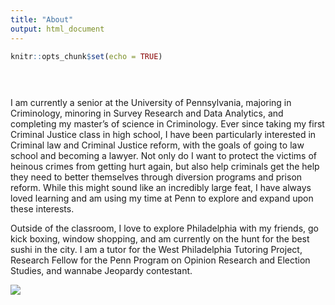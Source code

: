 ```yaml
---
title: "About"
output: html_document
---
```


```r
knitr::opts_chunk$set(echo = TRUE)
```

</style>

<div class="row" style="padding-top: 30px;">
<div class="col-sm-6">

I am currently a senior at the University of Pennsylvania, majoring in Criminology, minoring in Survey Research and Data Analytics, and completing my master's of science in Criminology. Ever since taking my first Criminal Justice class in high school, I have been particularly interested in Criminal law and Criminal Justice reform, with the goals of going to law school and becoming a lawyer. Not only do I want to protect the victims of heinous crimes from getting hurt again, but also help criminals get the help they need to better themselves through diversion programs and prison reform. While this might sound like an incredibly large feat, I have always loved learning and am using my time at Penn to explore and expand upon these interests.

Outside of the classroom, I love to explore Philadelphia with my friends, go kick boxing, window shopping, and am currently on the hunt for the best sushi in the city. I am a tutor for the West Philadelphia Tutoring Project, Research Fellow for the Penn Program on Opinion Research and Election Studies, and wannabe Jeopardy contestant. 

</div>
<div class="col-sm-6">




![](images/penn2.jpeg)

















